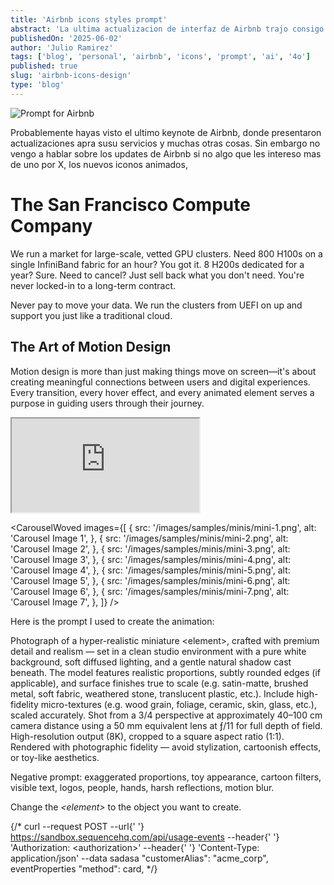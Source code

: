 ```yaml
---
title: 'Airbnb icons styles prompt'
abstract: 'La ultima actualizacion de interfaz de Airbnb trajo consigo un update en los iconos haciendolos realistas, animados y muy divertidos.'
publishedOn: '2025-06-02'
author: 'Julio Ramirez'
tags: ['blog', 'personal', 'airbnb', 'icons', 'prompt', 'ai', '4o']
published: true
slug: 'airbnb-icons-design'
type: 'blog'
---
```


<Image
  src="/images/blog/prompt-airbnb/image-02.png"
  alt="Prompt for Airbnb"
  width={1000}
  height={1000}
/>

Probablemente hayas visto el ultimo keynote de Airbnb, donde presentaron actualizaciones apra susu servicios y muchas otras cosas. Sin embargo no vengo a hablar sobre los updates de Airbnb si no algo que les intereso  mas de uno por X, los nuevos iconos animados, 

# The San Francisco Compute Company

We run a market for large-scale, vetted GPU clusters. Need 800 H100s on a single InfiniBand fabric for an hour? You got it. 8 H200s dedicated for a year? Sure. Need to cancel? Just sell back what you don't need. You're never locked-in to a long-term contract.

Never pay to move your data. We run the clusters from UEFI on up and support you just like a traditional cloud.

## The Art of Motion Design

Motion design is more than just making things move on screen—it's about creating meaningful connections between users and digital experiences. Every transition, every hover effect, and every animated element serves a purpose in guiding users through their journey.

<div className="video-content">
  <iframe
    style={{
      position: 'absolute',
      top: '0',
      left: '0',
      width: '100%',
      height: '100%',
    }}
    src="https://www.youtube.com/embed/wMo0IOsxU_8?si=3EOPUxTKRA4phCpj&amp;start=2092"
    title="YouTube video player"
    allow="accelerometer; autoplay; clipboard-write; encrypted-media; gyroscope; picture-in-picture; web-share"
    referrerPolicy="strict-origin-when-cross-origin"
    autoPlay
    loop
    playsInline
  ></iframe>
</div>

<CarouselWoved
  images={[
    {
      src: '/images/samples/minis/mini-1.png',
      alt: 'Carousel Image 1',
    },
    {
      src: '/images/samples/minis/mini-2.png',
      alt: 'Carousel Image 2',
    },
    {
      src: '/images/samples/minis/mini-3.png',
      alt: 'Carousel Image 3',
    },
    {
      src: '/images/samples/minis/mini-4.png',
      alt: 'Carousel Image 4',
    },
    {
      src: '/images/samples/minis/mini-5.png',
      alt: 'Carousel Image 5',
    },
    {
      src: '/images/samples/minis/mini-6.png',
      alt: 'Carousel Image 6',
    },
    {
      src: '/images/samples/minis/mini-7.png',
      alt: 'Carousel Image 7',
    },
  ]}
/>

Here is the prompt I used to create the animation:

<a id="prompt"></a>

<Highlight>
Photograph of a hyper-realistic miniature &lt;element&gt;, crafted with premium detail and realism — set in a clean studio environment with a pure white background, soft diffused lighting, and a gentle natural shadow cast beneath. The model features realistic proportions, subtly rounded edges (if applicable), and surface finishes true to scale (e.g. satin-matte, brushed metal, soft fabric, weathered stone, translucent plastic, etc.). Include high-fidelity micro-textures (e.g. wood grain, foliage, ceramic, skin, glass, etc.), scaled accurately. Shot from a 3/4 perspective at approximately 40–100 cm camera distance using a 50 mm equivalent lens at ƒ/11 for full depth of field. High-resolution output (8K), cropped to a square aspect ratio (1:1). Rendered with photographic fidelity — avoid stylization, cartoonish effects, or toy-like aesthetics.

Negative prompt: exaggerated proportions, toy appearance, cartoon filters, visible text, logos, people, hands, harsh reflections, motion blur.

</Highlight>

Change the <i>&lt;element&gt;</i> to the object you want to create.

{/* <Terminal title="api-request.sh">
  <TerminalLine number={1}>
    <TerminalCommand>curl</TerminalCommand> <TerminalFlag>--request</TerminalFlag> POST
  </TerminalLine>
  <TerminalLine number={2}>
    <TerminalFlag>--url</TerminalFlag>{' '}
    <TerminalUrl>https://sandbox.sequencehq.com/api/usage-events</TerminalUrl>
  </TerminalLine>
  <TerminalLine number={3}>
    <TerminalFlag>--header</TerminalFlag>{' '}
    <TerminalString>'Authorization: &lt;authorization&gt;'</TerminalString>
  </TerminalLine>
  <TerminalLine number={4}>
    <TerminalFlag>--header</TerminalFlag>{' '}
    <TerminalString>'Content-Type: application/json'</TerminalString>
  </TerminalLine>
  <TerminalLine number={5}>
    <TerminalFlag>--data</TerminalFlag> <TerminalString>sadasa</TerminalString>
  </TerminalLine>
  <TerminalLine number={6}>
    <TerminalJson>"customerAlias": "acme_corp",</TerminalJson>
  </TerminalLine>
  <TerminalLine number={7}>
    <TerminalJson>eventProperties</TerminalJson>
  </TerminalLine>
  <TerminalLine number={8}>
    <TerminalJson>"method": card,</TerminalJson>
  </TerminalLine>
</Terminal> */}
